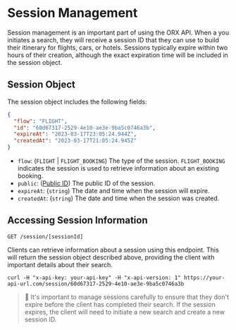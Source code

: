 # Session Management

Session management is an important part of using the ORX API. When a you initiates a search, they will receive a session ID that they can use to build their itinerary for flights, cars, or hotels. Sessions typically expire within two hours of their creation, although the exact expiration time will be included in the session object.

## Session Object

The session object includes the following fields:

```json copy
{
  "flow": "FLIGHT",
  "id": "60d67317-2529-4e10-ae3e-9ba5c0746a3b",
  "expireAt": "2023-03-17T23:05:24.944Z",
  "createdAt": "2023-03-17T21:05:24.945Z"
}
```

- `flow`: (`FLIGHT` | `FLIGHT_BOOKING`) The type of the session. `FLIGHT_BOOKING` indicates the session is used to retrieve information about an existing booking.
- `public`: ([Public ID](/versions/v1/glossary#public-id)) The public ID of the session.
- `expireAt`: (`string`) The date and time when the session will expire.
- `createdAt`: (`string`) The date and time when the session was created.

## Accessing Session Information

`GET /session/[sessionId]`

Clients can retrieve information about a session using this endpoint. This will return the session object described above, providing the client with important details about their search.

```shell copy
curl -H "x-api-key: your-api-key" -H "x-api-version: 1" https://your-api-url.com/session/60d67317-2529-4e10-ae3e-9ba5c0746a3b
```

> 🧨 It's important to manage sessions carefully to ensure that they don't expire before the client has completed their search. If the session expires, the client will need to initiate a new search and create a new session ID.
